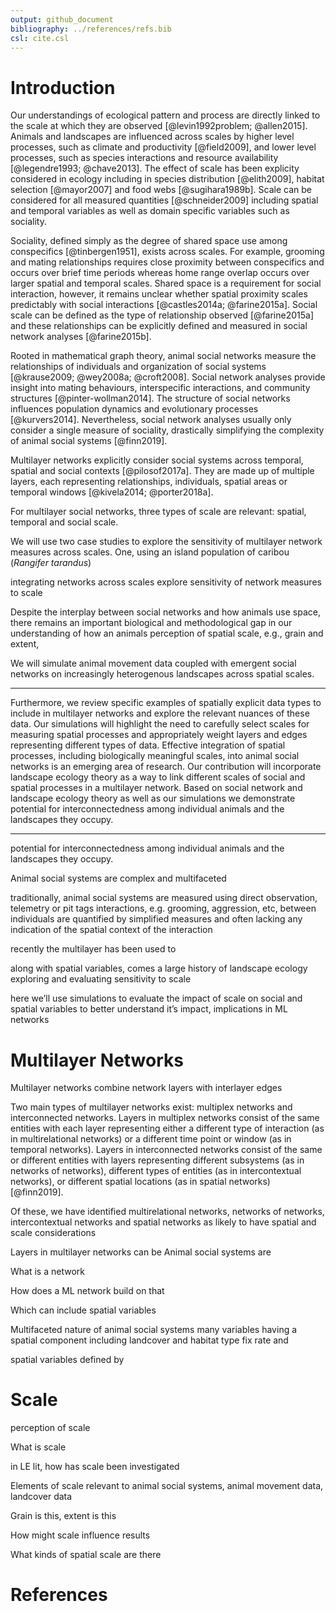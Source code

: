 ```yaml
---
output: github_document
bibliography: ../references/refs.bib
csl: cite.csl
---
```


# Introduction

<!-- ### Landscape spatial scale -->
Our understandings of ecological pattern and process are directly linked to the scale at which they are observed [@levin1992problem; @allen2015]. Animals and landscapes are influenced across scales by higher level processes, such as climate and productivity [@field2009], and lower level processes, such as species interactions and resource availability [@legendre1993; @chave2013]. The effect of scale has been explicity considered in ecology including in species distribution [@elith2009], habitat selection [@mayor2007] and food webs [@sugihara1989b]. Scale can be considered for all measured quantities [@schneider2009] including spatial and temporal variables as well as domain specific variables such as sociality.


<!-- observational scales of landscapes do not necessarily correspond to the "scale of effect" of species-landscape relationships, or the scale at which there is the strongest relationship [@jackson2015]-->

<!-- the scales that influence animals and the patterns of their landscapes may be disjoint [@chave2013].  -->

<!-- observers bias their perspective when selecting a scale,often unknowingly or without considering the implications [@allen2015].  -->

<!-- Spatial scale is a central consideration in the way we understand landscape ecology and animal space use.  -->



<!-- ### Social proximity scale  -->
Sociality, defined simply as the degree of shared space use among conspecifics [@tinbergen1951], exists across scales. For example, grooming and mating relationships requires close proximity between conspecifics and occurs over brief time periods whereas home range overlap occurs over larger spatial and temporal scales. Shared space is a requirement for social interaction, however, it remains unclear whether spatial proximity scales predictably with social interactions [@castles2014a; @farine2015a]. Social scale can be defined as the type of relationship observed [@farine2015a] and these relationships can be explicitly defined and measured in social network analyses [@farine2015b]. 


<!-- ### Regular networks
* SNA significant outcomes
-->

Rooted in mathematical graph theory, animal social networks measure the relationships of individuals and organization of social systems [@krause2009; @wey2008a; @croft2008]. Social network analyses provide insight into mating behaviours, interspecific interactions, and community structures [@pinter-wollman2014]. 
The structure of social networks influences population dynamics and evolutionary processes [@kurvers2014]. Nevertheless, social network analyses usually only consider a single measure of sociality, drastically simplifying the complexity of animal social systems [@finn2019]. 


<!-- Network theory and social network analysis allows one to scale across dyads, groups, etc from pairwise interactions to social units, networks etc[@krause2009] -->

<!-- infer process from large scale pattern [@krause2009] -->







<!-- ### Multilayer networks
used across disciplines
-->
Multilayer networks explicitly consider social systems across temporal, spatial and social contexts [@pilosof2017a]. They are made up of multiple layers, each representing relationships, individuals, spatial areas or temporal windows [@kivela2014; @porter2018a]. <!--GENERALLY INTERESTING Recently used in animal behaviour studies, multilayer networks have the potential to better characterize complex social systems [@silk2018a; @finn2019].-->


For multilayer social networks, three types of scale are relevant: spatial, temporal and social scale.

<!-- ### Case study 
deer
fogo caribou
-->
We will use two case studies to explore the sensitivity of multilayer network measures across scales. One, using an island population of caribou (*Rangifer tarandus*)



integrating networks across scales
explore sensitivity of network measures to scale



Despite the interplay between social networks and how animals use space, there remains an important biological and methodological gap in our understanding of how an animals perception of spatial scale, e.g., grain and extent, 

We will simulate animal movement data coupled with emergent social networks on increasingly heterogenous landscapes across spatial scales. 


---




Furthermore, we review specific examples of spatially explicit data types to include in multilayer networks and explore the relevant nuances of these data. Our simulations will highlight the need to carefully select scales for measuring spatial processes and appropriately weight layers and edges representing different types of data. Effective integration of spatial processes, including biologically meaningful scales, into animal social networks is an emerging area of research. Our contribution will incorporate landscape ecology theory as a way to link different scales of social and spatial processes in a multilayer network. Based on social network and landscape ecology theory as well as our simulations we demonstrate potential for interconnectedness among individual animals and the landscapes they occupy.



---





potential for interconnectedness among individual animals and the landscapes they occupy.


Animal social systems are complex and multifaceted

traditionally, animal social systems are measured using direct observation, telemetry or pit tags
interactions, e.g. grooming, aggression, etc,  between individuals are quantified by simplified measures 
and often lacking any indication of the spatial context of the interaction

recently the multilayer has been used to 

along with spatial variables, comes a large history of landscape ecology exploring and evaluating sensitivity to scale


here we'll use simulations to evaluate the impact of scale on social and spatial variables 
to better understand it's impact, implications in ML networks





# Multilayer Networks
Multilayer networks combine network layers with interlayer edges

Two main types of multilayer networks exist: multiplex networks and interconnected networks. Layers in multiplex networks consist of the same entities with each layer representing either a different type of interaction (as in multirelational networks) or a different time point or window (as in temporal networks). Layers in interconnected networks consist of the same or different entities with layers representing different subsystems (as in networks of networks), different types of entities (as in intercontextual networks), or different spatial locations (as in spatial networks) [@finn2019]. 

Of these, we have identified multirelational networks, networks of networks, intercontextual networks and spatial networks as likely to have spatial and scale considerations


Layers in multilayer networks can be
Animal social systems are 

What is a network

How does a ML network build on that

Which can include spatial variables


Multifaceted nature of animal social systems 
many variables having a spatial component
including landcover and habitat type
fix rate and 

spatial variables defined by 





# Scale
perception of scale




What is scale

in LE lit, how has scale been investigated

Elements of scale relevant to animal social systems, animal movement data, landcover data

Grain is this, extent is this

How might scale influence results

What kinds of spatial scale are there




# References

